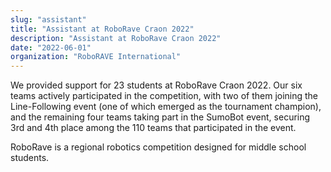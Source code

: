 ```yaml
---
slug: "assistant"
title: "Assistant at RoboRave Craon 2022"
description: "Assistant at RoboRave Craon 2022"
date: "2022-06-01"
organization: "RoboRAVE International"
---
```


We provided support for 23 students at RoboRave Craon 2022. Our six teams actively participated in the competition, with two of them joining the Line-Following event (one of which emerged as the tournament champion), and the remaining four teams taking part in the SumoBot event, securing 3rd and 4th place among the 110 teams that participated in the event.

RoboRave is a regional robotics competition designed for middle school students.
